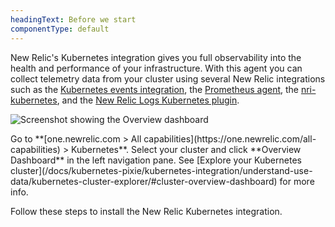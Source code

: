 ```yaml
---
headingText: Before we start
componentType: default
---
```




New Relic's Kubernetes integration gives you full observability into the health and performance of your infrastructure. With this agent you can collect telemetry data from your cluster using several New Relic integrations such as the [Kubernetes events integration](/docs/kubernetes-pixie/kubernetes-integration/understand-use-data/kubernetes-events-integration/), the [Prometheus agent](/docs/infrastructure/prometheus-integrations/install-configure-prometheus-agent/install-prometheus-agent/), the [nri-kubernetes](https://github.com/newrelic/nri-kubernetes), and the [New Relic Logs Kubernetes plugin](/docs/logs/forward-logs/kubernetes-plugin-log-forwarding/).

<img
    title="Screenshot showing the Overview dashboard"
    alt="Screenshot showing the Overview dashboard"
    src={clusterExplorerDashboardDetail}
/>

<figcaption>
    Go to <DoNotTranslate>**[one.newrelic.com > All capabilities](https://one.newrelic.com/all-capabilities) > Kubernetes**</DoNotTranslate>. Select your cluster and click <DoNotTranslate>**Overview Dashboard**</DoNotTranslate> in the left navigation pane. See [Explore your Kubernetes cluster](/docs/kubernetes-pixie/kubernetes-integration/understand-use-data/kubernetes-cluster-explorer/#cluster-overview-dashboard) for more info.
</figcaption>

Follow these steps to install the New Relic Kubernetes integration.
